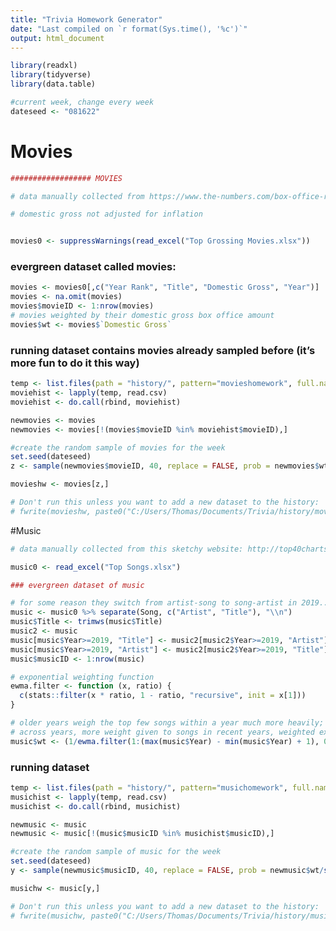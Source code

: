 ---
title: "Trivia Homework Generator"
date: "Last compiled on `r format(Sys.time(), '%c')`"
output: html_document
---

```{r}
library(readxl)
library(tidyverse)
library(data.table)
```

```{r}
#current week, change every week
dateseed <- "081622"

```

# Movies
```{r}

################## MOVIES

# data manually collected from https://www.the-numbers.com/box-office-records/domestic/all-movies/cumulative/

# domestic gross not adjusted for inflation


movies0 <- suppressWarnings(read_excel("Top Grossing Movies.xlsx"))

```

### evergreen dataset called movies:
```{r}
movies <- movies0[,c("Year Rank", "Title", "Domestic Gross", "Year")]
movies <- na.omit(movies)
movies$movieID <- 1:nrow(movies)
# movies weighted by their domestic gross box office amount
movies$wt <- movies$`Domestic Gross`

```


### running dataset contains movies already sampled before (it's more fun to do it this way)

```{r}

temp <- list.files(path = "history/", pattern="movieshomework", full.names = TRUE)
moviehist <- lapply(temp, read.csv)
moviehist <- do.call(rbind, moviehist)

newmovies <- movies
newmovies <- movies[!(movies$movieID %in% moviehist$movieID),]

#create the random sample of movies for the week
set.seed(dateseed)
z <- sample(newmovies$movieID, 40, replace = FALSE, prob = newmovies$wt/sum(newmovies$wt))

movieshw <- movies[z,]

# Don't run this unless you want to add a new dataset to the history:
# fwrite(movieshw, paste0("C:/Users/Thomas/Documents/Trivia/history/movieshomework", dateseed, ".csv"))
```



#Music

```{r}

# data manually collected from this sketchy website: http://top40charts.net/

music0 <- read_excel("Top Songs.xlsx")

```


```{r}

### evergreen dataset of music

# for some reason they switch from artist-song to song-artist in 2019....
music <- music0 %>% separate(Song, c("Artist", "Title"), "\\n")
music$Title <- trimws(music$Title)
music2 <- music
music[music$Year>=2019, "Title"] <- music2[music2$Year>=2019, "Artist"]
music[music$Year>=2019, "Artist"] <- music2[music2$Year>=2019, "Title"]
music$musicID <- 1:nrow(music)

# exponential weighting function
ewma.filter <- function (x, ratio) {
  c(stats::filter(x * ratio, 1 - ratio, "recursive", init = x[1]))
}

# older years weigh the top few songs within a year much more heavily; recent years have more even weight given to all songs within a year.
# across years, more weight given to songs in recent years, weighted exponentially
music$wt <- (1/ewma.filter(1:(max(music$Year) - min(music$Year) + 1), 0.01)[max(music$Year) - music$Year + 1])*music$`Year Rank`^(-(1/sqrt(music$Year - min(music$Year) + 1)))

```


### running dataset 
```{r}

temp <- list.files(path = "history/", pattern="musichomework", full.names = TRUE)
musichist <- lapply(temp, read.csv)
musichist <- do.call(rbind, musichist)

newmusic <- music
newmusic <- music[!(music$musicID %in% musichist$musicID),]

#create the random sample of music for the week
set.seed(dateseed)
y <- sample(newmusic$musicID, 40, replace = FALSE, prob = newmusic$wt/sum(newmusic$wt))

musichw <- music[y,]

# Don't run this unless you want to add a new dataset to the history:
# fwrite(musichw, paste0("C:/Users/Thomas/Documents/Trivia/history/musichomework", dateseed, ".csv"))
```









